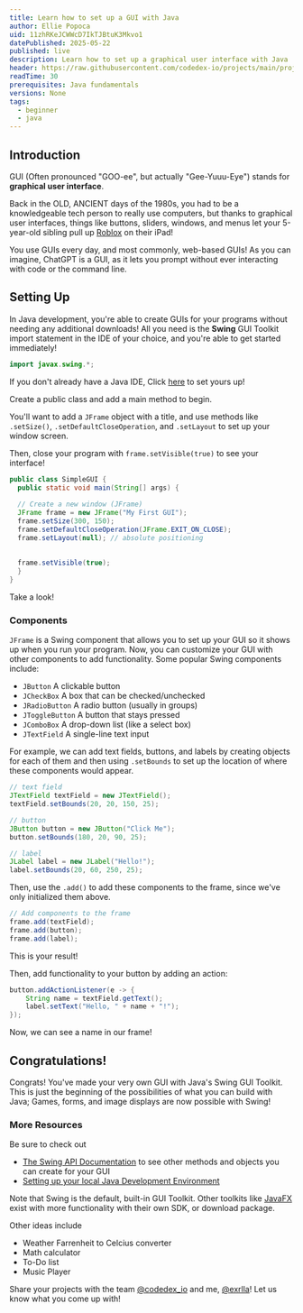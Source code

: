 ```yaml
---
title: Learn how to set up a GUI with Java
author: Ellie Popoca
uid: 11zhRKeJCWWcD7IkTJBtuK3Mkvo1
datePublished: 2025-05-22
published: live
description: Learn how to set up a graphical user interface with Java
header: https://raw.githubusercontent.com/codedex-io/projects/main/projects/set-up-a-gui-with-java/header.png
readTime: 30
prerequisites: Java fundamentals
versions: None
tags:
  - beginner
  - java
---
```


## Introduction

GUI (Often pronounced "GOO-ee", but actually "Gee-Yuuu-Eye") stands for **graphical user interface**. 

Back in the OLD, ANCIENT days of the 1980s, you had to be a knowledgeable tech person to really use computers, but thanks to graphical user interfaces, things like buttons, sliders, windows, and menus let your 5-year-old sibling pull up [Roblox](https://en.wikipedia.org/wiki/Roblox) on their iPad! 

<ImageZoom src="https://i.imgur.com/wfJ167k.png" /> 

You use GUIs every day, and most commonly, web-based GUIs! As you can imagine, ChatGPT is a GUI, as it lets you prompt without ever interacting with code or the command line. 

<ImageZoom src="https://i.imgur.com/TxEy5sO.png" /> 

## Setting Up

In Java development, you're able to create GUIs for your programs without needing any additional downloads! All you need is the **Swing** GUI Toolkit import statement in the IDE of your choice, and you're able to get started immediately! 


```java
import javax.swing.*;
```

If you don't already have a Java IDE, Click [here](https://www.codedex.io/java/bonus/set-up-your-java-dev-env) to set yours up! 

Create a public class and add a main method to begin. 

You'll want to add a `JFrame` object with a title, and use methods like `.setSize()`, `.setDefaultCloseOperation`, and `.setLayout` to set up your window screen. 

Then, close your program with `frame.setVisible(true)` to see your interface! 

```java
public class SimpleGUI {
  public static void main(String[] args) {
  
  // Create a new window (JFrame)
  JFrame frame = new JFrame("My First GUI");
  frame.setSize(300, 150);
  frame.setDefaultCloseOperation(JFrame.EXIT_ON_CLOSE);
  frame.setLayout(null); // absolute positioning
  
  
  frame.setVisible(true); 
  }
}
```

Take a look! 

<ImageZoom src="https://i.imgur.com/5C8igzQ.png" />

### Components

`JFrame` is a Swing component that allows you to set up your GUI so it shows up when you run your program. Now, you can customize your GUI with other components to add functionality. Some popular Swing components include:

- `JButton` A clickable button
- `JCheckBox` A box that can be checked/unchecked
- `JRadioButton` A radio button (usually in groups)
- `JToggleButton` A button that stays pressed
- `JComboBox` A drop-down list (like a select box)
- `JTextField` A single-line text input

For example, we can add text fields, buttons, and labels by creating objects for each of them and then using `.setBounds` to set up the location of where these components would appear. 

```java
// text field
JTextField textField = new JTextField();
textField.setBounds(20, 20, 150, 25);

// button
JButton button = new JButton("Click Me");
button.setBounds(180, 20, 90, 25);

// label
JLabel label = new JLabel("Hello!");
label.setBounds(20, 60, 250, 25);
```

Then, use the `.add()` to add these components to the frame, since we've only initialized them above. 

```java
// Add components to the frame
frame.add(textField);
frame.add(button);
frame.add(label);
```

This is your result! 

<ImageZoom src="https://i.imgur.com/llQyEYk.png" />

Then, add functionality to your button by adding an action:

```java
button.addActionListener(e -> {
    String name = textField.getText();
    label.setText("Hello, " + name + "!");
});
```

Now, we can see a name in our frame! 

<ImageZoom src="https://i.imgur.com/rF9mZMm.png" /> 

## Congratulations!

Congrats! You've made your very own GUI with Java's Swing GUI Toolkit. This is just the beginning of the possibilities of what you can build with Java; Games, forms, and image displays are now possible with Swing! 

### More Resources 
Be sure to check out 
- [The Swing API Documentation](https://docs.oracle.com/javase/7/docs/api/javax/swing/package-summary.html) to see other methods and objects you can create for your GUI
- [Setting up your local Java Development Environment](https://www.codedex.io/java/bonus/set-up-your-java-dev-env)

Note that Swing is the default, built-in GUI Toolkit. Other toolkits like [JavaFX](https://openjfx.io/openjfx-docs/#install-javafx) exist with more functionality with their own SDK, or download package. 

Other ideas include
- Weather Farrenheit to Celcius converter
- Math calculator
- To-Do list
- Music Player

Share your projects with the team [@codedex_io](https://www.twitter.com/codedex_io) and me, [@exrlla](https://www.twitter.com/exrlla)! Let us know what you come up with! 
